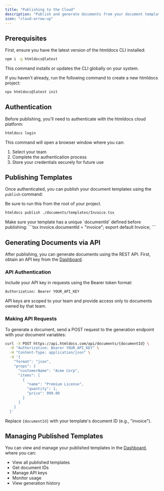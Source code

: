```yaml
---
title: "Publishing to the Cloud"
description: "Publish and generate documents from your document templates using the API"
icon: "cloud-arrow-up"
---
```


## Prerequisites

First, ensure you have the latest version of the htmldocs CLI installed:

```bash
npm i -g htmldocs@latest
```

This command installs or updates the CLI globally on your system.

If you haven't already, run the following command to create a new htmldocs project:

```bash
npx htmldocs@latest init
```



## Authentication

Before publishing, you'll need to authenticate with the htmldocs cloud platform:

```bash
htmldocs login
```

This command will open a browser window where you can:
1. Select your team
2. Complete the authentication process
3. Store your credentials securely for future use

## Publishing Templates

Once authenticated, you can publish your document templates using the `publish` command:

<Warning>Be sure to run this from the root of your project.</Warning>

```bash
htmldocs publish ./documents/templates/Invoice.tsx
```


<Note>
Make sure your template has a unique `documentId` defined before publishing:
```tsx
Invoice.documentId = "invoice";
export default Invoice;
```
</Note>

## Generating Documents via API

After publishing, you can generate documents using the REST API. First, obtain an API key from the [Dashboard](https://htmldocs.com/dashboard).

### API Authentication

Include your API key in requests using the Bearer token format:

```bash
Authorization: Bearer YOUR_API_KEY
```

<Note>
API keys are scoped to your team and provide access only to documents owned by that team.
</Note>

### Making API Requests

To generate a document, send a POST request to the generation endpoint with your document variables:

```bash
curl -X POST https://api.htmldocs.com/api/documents/{documentId} \
  -H "Authorization: Bearer YOUR_API_KEY" \
  -H "Content-Type: application/json" \
  -d '{
    "format": "json",
    "props": {
      "customerName": "Acme Corp",
      "items": [
        {
          "name": "Premium License",
          "quantity": 1,
          "price": 999.00
        }
      ]
    }
  }'
```

Replace `{documentId}` with your template's document ID (e.g., "invoice").

## Managing Published Templates

You can view and manage your published templates in the [Dashboard](https://htmldocs.com/dashboard), where you can:

- View all published templates
- Get document IDs
- Manage API keys
- Monitor usage
- View generation history

